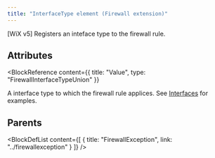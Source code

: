 ```yaml
---
title: "InterfaceType element (Firewall extension)"
---
```



[WiX v5] Registers an inteface type to the firewall rule.


## Attributes

<BlockWrapper>

  <BlockReference
    content={{
      title: "Value",
      type: "FirewallInterfaceTypeUnion"
    }}
  >
  A interface type to which the firewall rule applices. See [Interfaces](https://learn.microsoft.com/en-us/windows/win32/api/netfw/nf-netfw-inetfwrule-get_interfaces)
   for examples.
  </BlockReference>

</BlockWrapper>


## Parents

<BlockDefList content={[
    {
      title: "FirewallException",
      link: "../firewallexception"
    }
  ]}
/>